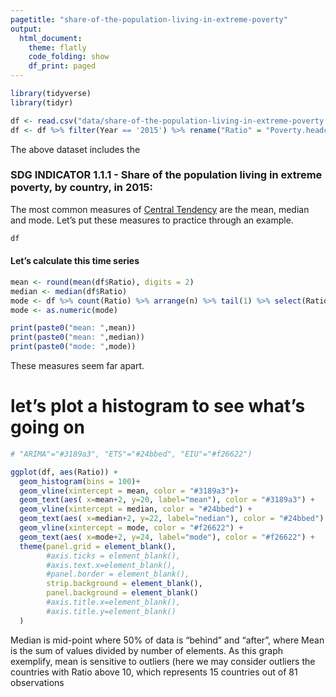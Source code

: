 ```yaml
---
pagetitle: "share-of-the-population-living-in-extreme-poverty"
output: 
  html_document:
    theme: flatly
    code_folding: show
    df_print: paged
---
```


```r
library(tidyverse)
library(tidyr)

df <- read.csv("data/share-of-the-population-living-in-extreme-poverty.csv")
df <- df %>% filter(Year == '2015') %>% rename("Ratio" = "Poverty.headcount.ratio.at..1.90.a.day..2011.PPP.....of.population.")

```

The above dataset includes the 

### SDG INDICATOR 1.1.1 - Share of the population living in extreme poverty, by country, in 2015:
The most common measures of <a href="https://en.wikipedia.org/wiki/Central_tendency">Central Tendency</a> are the mean, median and mode. Let's put these measures to practice through an example.


```r

df

```


#### Let's calculate this time series 

```r

mean <- round(mean(df$Ratio), digits = 2)
median <- median(df$Ratio)
mode <- df %>% count(Ratio) %>% arrange(n) %>% tail(1) %>% select(Ratio)
mode <- as.numeric(mode)

print(paste0("mean: ",mean))
print(paste0("mean: ",median))
print(paste0("mode: ",mode))

```

These measures seem far apart.

# let's plot a histogram to see what's going on

```r

# "ARIMA"="#3189a3", "ETS"="#24bbed", "EIU"="#f26622")

ggplot(df, aes(Ratio)) +
  geom_histogram(bins = 100)+ 
  geom_vline(xintercept = mean, color = "#3189a3")+ 
  geom_text(aes( x=mean+2, y=20, label="mean"), color = "#3189a3") +
  geom_vline(xintercept = median, color = "#24bbed") +
  geom_text(aes( x=median+2, y=22, label="nedian"), color = "#24bbed") +
  geom_vline(xintercept = mode, color = "#f26622") + 
  geom_text(aes( x=mode+2, y=24, label="mode"), color = "#f26622") +
  theme(panel.grid = element_blank(), 
        #axis.ticks = element_blank(), 
        #axis.text.x=element_blank(), 
        #panel.border = element_blank(),
        strip.background = element_blank(),
        panel.background = element_blank()
        #axis.title.x=element_blank(),
        #axis.title.y=element_blank()
  ) 

```

<p>Median is mid-point where 50% of data is "behind" and "after", where Mean is the sum of values divided by number of elements. As this graph exemplify, mean is sensitive to outliers (here we may consider outliers the countries with Ratio above 10, which represents 15 countries out of 81 observations</p>

